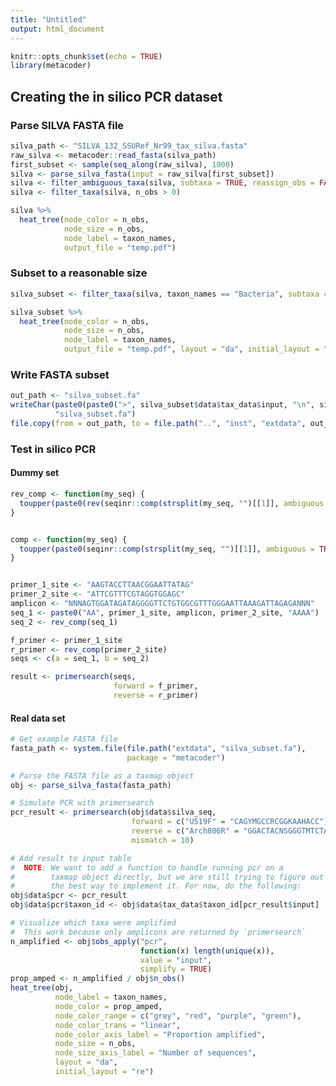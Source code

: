 ```yaml
---
title: "Untitled"
output: html_document
---
```


```r
knitr::opts_chunk$set(echo = TRUE)
library(metacoder)
```

## Creating the in silico PCR dataset

### Parse SILVA FASTA file

```r
silva_path <- "SILVA_132_SSURef_Nr99_tax_silva.fasta"
raw_silva <- metacoder::read_fasta(silva_path)
first_subset <- sample(seq_along(raw_silva), 1000)
silva <- parse_silva_fasta(input = raw_silva[first_subset])
silva <- filter_ambiguous_taxa(silva, subtaxa = TRUE, reassign_obs = FALSE)
silva <- filter_taxa(silva, n_obs > 0)
```


```r
silva %>%
  heat_tree(node_color = n_obs, 
            node_size = n_obs,
            node_label = taxon_names,
            output_file = "temp.pdf")
```


### Subset to a reasonable size

```r
silva_subset <- filter_taxa(silva, taxon_names == "Bacteria", subtaxa = TRUE)
```


```r
silva_subset %>%
  heat_tree(node_color = n_obs, 
            node_size = n_obs,
            node_label = taxon_names,
            output_file = "temp.pdf", layout = "da", initial_layout = "re")
```

### Write FASTA subset

```r
out_path <- "silva_subset.fa"
writeChar(paste0(paste0(">", silva_subset$data$tax_data$input, "\n", silva_subset$data$silva_seq), collapse = "\n"),
          "silva_subset.fa")
file.copy(from = out_path, to = file.path("..", "inst", "extdata", out_path))
```


### Test in silico PCR

#### Dummy set

```r
rev_comp <- function(my_seq) {
  toupper(paste0(rev(seqinr::comp(strsplit(my_seq, "")[[1]], ambiguous = TRUE)), collapse = ""))
}


comp <- function(my_seq) {
  toupper(paste0(seqinr::comp(strsplit(my_seq, "")[[1]], ambiguous = TRUE), collapse = ""))
}


primer_1_site <- "AAGTACCTTAACGGAATTATAG"
primer_2_site <- "ATTCGTTTCGTAGGTGGAGC"
amplicon <- "NNNAGTGGATAGATAGGGGTTCTGTGGCGTTTGGGAATTAAAGATTAGAGANNN"
seq_1 <- paste0("AA", primer_1_site, amplicon, primer_2_site, "AAAA")
seq_2 <- rev_comp(seq_1)

f_primer <- primer_1_site
r_primer <- rev_comp(primer_2_site)
seqs <- c(a = seq_1, b = seq_2)

result <- primersearch(seqs, 
                       forward = f_primer,
                       reverse = r_primer)
```


#### Real data set

```r
# Get example FASTA file
fasta_path <- system.file(file.path("extdata", "silva_subset.fa"),
                          package = "metacoder")

# Parse the FASTA file as a taxmap object
obj <- parse_silva_fasta(fasta_path)

# Simulate PCR with primersearch
pcr_result <- primersearch(obj$data$silva_seq, 
                           forward = c("U519F" = "CAGYMGCCRCGGKAAHACC"),
                           reverse = c("Arch806R" = "GGACTACNSGGGTMTCTAAT"),
                           mismatch = 10)

# Add result to input table 
#  NOTE: We want to add a function to handle running pcr on a
#        taxmap object directly, but we are still trying to figure out
#        the best way to implement it. For now, do the following:
obj$data$pcr <- pcr_result
obj$data$pcr$taxon_id <- obj$data$tax_data$taxon_id[pcr_result$input]

# Visualize which taxa were amplified
#  This work because only amplicons are returned by `primersearch`
n_amplified <- obj$obs_apply("pcr",
                             function(x) length(unique(x)),
                             value = "input",
                             simplify = TRUE)
prop_amped <- n_amplified / obj$n_obs()
heat_tree(obj,
          node_label = taxon_names, 
          node_color = prop_amped, 
          node_color_range = c("grey", "red", "purple", "green"),
          node_color_trans = "linear",
          node_color_axis_label = "Proportion amplified",
          node_size = n_obs,
          node_size_axis_label = "Number of sequences",
          layout = "da", 
          initial_layout = "re")
```

